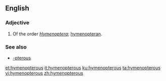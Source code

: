 ==English==

===Adjective===
{{en-adj|-}}

# {{label|en|entomology}} Of the order ''[[Hymenoptera]]''; [[hymenopteran]].

===See also===
* [[-pterous]]

[[et:hymenopterous]]
[[it:hymenopterous]]
[[ku:hymenopterous]]
[[ta:hymenopterous]]
[[vi:hymenopterous]]
[[zh:hymenopterous]]